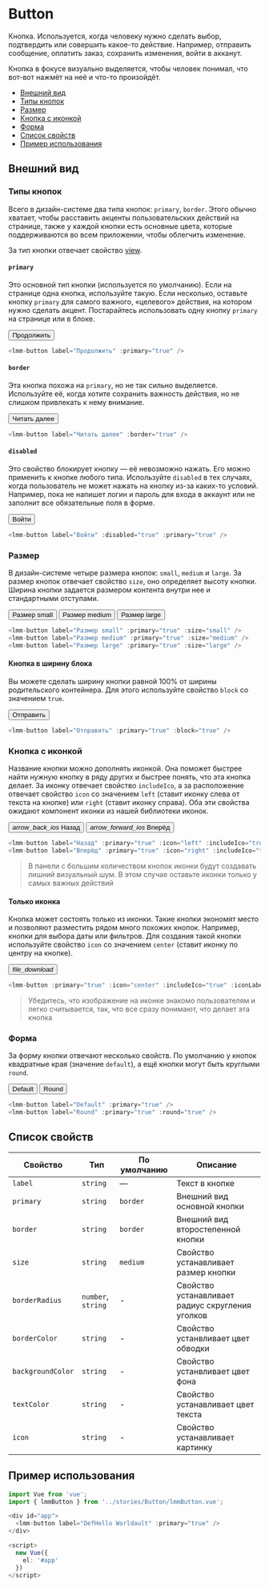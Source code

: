 
# Button

Кнопка. Используется, когда человеку нужно сделать выбор, подтвердить или совершить какое-то действие. Например,
отправить сообщение, оплатить заказ, сохранить изменения, войти в акканут.

Кнопка в фокусе визуально выделяется, чтобы человек понимал, что вот-вот нажмёт на неё и что-то произойдёт.

- [Внешний вид](#внешний-вид)
- [Типы кнопок](#типы-кнопок)
- [Размер](#размер)
- [Кнопка с иконкой](#кнопка-с-иконкой)
- [Форма](#форма)
- [Список свойств](#список-свойств)
- [Пример использования](#пример-использования)

## Внешний вид

### Типы кнопок

Всего в дизайн-системе два типа кнопок: `primary`, `border`. Этого обычно хватает, чтобы расставить
акценты пользовательских действий на странице, также у каждой кнопки есть основные цвета, которые поддерживаются во всем
приложении, чтобы облегчить изменение.

За тип кнопки отвечает свойство [view](#props).

#### `primary`

Это основной тип кнопки (используется по умолчанию). Если на странице одна кнопка, используйте такую. Если несколько,
оставьте кнопку `primary` для самого важного, «целевого» действия, на котором нужно сделать акцент. Постарайтесь
использовать одну кнопку `primary` на странице или в блоке.

<button type="button" name="button" class="button button--primary button--medium"><span>Продолжить</span></button>

```ts
<lmm-button label="Продолжить" :primary="true" />
```

#### `border`

Эта кнопка похожа на `primary`, но не так сильно выделяется. Используйте её, когда хотите сохранить важность действия,
но не слишком привлекать к нему внимание.

<button type="button" name="button" class="button button--primary button--border button--medium"><span>Читать
    далее</span></button>


```ts
<lmm-button label="Читать далее" :border="true" />
```

#### `disabled`

Это свойство блокирует кнопку — её невозможно нажать. Его можно применить к кнопке любого типа. Используйте `disabled` в
тех случаях, когда пользователь не может нажать на кнопку из-за каких-то условий. Например, пока не напишет логин и
пароль для входа в аккаунт или не заполнит все обязательные поля в форме.

<button type="button" name="button"
  class="button button--primary button--border button--medium button--disabled"><span>Войти</span></button>

```ts
<lmm-button label="Войти" :disabled="true" :primary="true" />
```

### Размер

В дизайн-системе четыре размера кнопок: `small`, `medium` и `large`. За размер кнопок отвечает свойство `size`, оно
определяет высоту кнопки. Ширина кнопки задается размером контента внутри нее и стандартными отступами.


<div>
  <button type="button" name="button" class="button button--primary button--small"><span>Размер small</span></button>
  <button type="button" name="button" class="button button--primary button--medium"><span>Размер medium</span></button>
  <button type="button" name="button" class="button button--primary button--large"><span>Размер large</span></button>
</div>

```ts
<lmm-button label="Размер small" :primary="true" :size="small" />
<lmm-button label="Размер medium" :primary="true" :size="medium" />
<lmm-button label="Размер large" :primary="true" :size="large" />
```

#### Кнопка в ширину блока

Вы можете сделать ширину кнопки равной 100% от ширины родительского
контейнера. Для этого используйте свойство `block` со значением `true`.

<button type="button" name="button"
  class="button button--primary button--block button--medium"><span>Отправить</span></button>

```ts
<lmm-button label="Отправить" :primary="true" :block="true" />
```

### Кнопка с иконкой

Название кнопки можно дополнять иконкой. Она поможет быстрее найти нужную кнопку в ряду других и быстрее понять, что эта
кнопка делает. За иконку отвечает свойство `includeIco`, а за расположение отвечает свойство `icon` со значением `left`
(ставит иконку слева от текста на кнопке) или `right` (ставит
иконку справа). Оба эти свойства ожидают компонент иконки из нашей библиотеки иконок.

<div style={{ display: 'flex' }}>
  <button type="button" name="button" class="button button--primary includeIco button--medium">
    <i class="icon material-icons left material-icons">arrow_back_ios</i>
    <span>Назад</span>
  </button>

  <button type="button" name="button" class="button button--primary includeIco button--medium">
    <i class="icon material-icons right material-icons">arrow_forward_ios</i>
    <span>Вперёд</span>
  </button>
</div>

```ts
<lmm-button label="Назад" :primary="true" :icon="left" :includeIco="true" :iconLabel="arrow_back_ios" />
<lmm-button label="Вперёд" :primary="true" :icon="right" :includeIco="true" :iconLabel="arrow_forward_ios" />
```
> В панели с большим количеством кнопок иконки будут создавать лишний визуальный шум. В этом случае оставьте иконки
только у самых важных действий

#### Только иконка

Кнопка может состоять только из иконки. Такие кнопки экономят место и позволяют разместить рядом много похожих кнопок.
Например, кнопки для выбора даты или фильтров. Для создания такой кнопки используйте свойство `icon` со значением
`center` (ставит иконку по центру на кнопке).

<button type="button" name="button" class="button button--primary button--border includeIco button--medium">
  <i class="icon material-icons center material-icons">file_download</i>
</button>

```ts
<lmm-button :primary="true" :icon="center" :includeIco="true" :iconLabel="file_download" />
```

> Убедитесь, что изображение на иконке знакомо пользователям и легко считывается, так, что все сразу понимают, что
делает эта кнопка

### Форма

За форму кнопки отвечают несколько свойств. По умолчанию у кнопок квадратные края (значение `default`), а ещё кнопки
могут быть круглыми `round`.

<button type="button" name="button" class="button button--primary button--medium"><span>Default</span></button>
<button type="button" name="button"
  class="button button--primary button--round button--medium"><span>Round</span></button>

```ts
<lmm-button label="Default" :primary="true" />
<lmm-button label="Round" :primary="true" :round="true" />
```

## Список свойств

| Свойство | Тип | По умолчанию | Описание |
| ------------------------ | -----------------------------------------------------------------------------------------|------------------------- | -------------------------------------------------------------------------------- |
| `label` | `string` | — | Текст в кнопке |
| `primary` | `string` | `border`  | Внешний вид основной кнопки |
| `border` | `string` | `border` | Внешний вид второстепенной кнопки |
| `size` | `string` | `medium` | Свойство устанавливает размер кнопки |
| `borderRadius` | `number`, `string` | - | Свойство устанавливает радиус скругления уголков |
| `borderColor` | `string` | - | Свойство устанвливает цвет обводки |
| `backgroundColor` | `string` | - | Свойство устанвливает цвет фона |
| `textColor` | `string` | - | Свойство устанавливает цвет текста |
| `icon` | `string` | - | Свойство устанавливает картинку |



## Пример использования

```ts
import Vue from 'vue';
import { lmmButton } from '../stories/Button/lmmButton.vue';

<div id="app">
  <lmm-button label="DefHello Worldault" :primary="true" />
</div>

<script>
  new Vue({
    el: '#app'
  })
</script>
```
